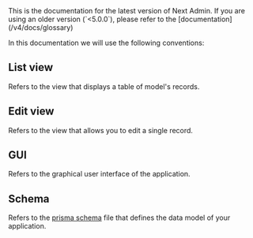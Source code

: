 
<Callout type="info">
  This is the documentation for the latest version of Next Admin. If you are using an older version (`<5.0.0`), please refer to the [documentation](/v4/docs/glossary)
</Callout>

In this documentation we will use the following conventions:

## List view

Refers to the view that displays a table of model's records.

## Edit view

Refers to the view that allows you to edit a single record.

## GUI

Refers to the graphical user interface of the application.

## Schema

Refers to the [prisma schema](https://www.prisma.io/docs/concepts/components/prisma-schema) file that defines the data model of your application.
